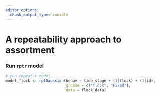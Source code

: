 ```yaml
---
editor_options: 
  chunk_output_type: console
---
```


# A repeatability approach to assortment


### Run `rptr` model

```r
# run repeat-r model
model_flock <- rptGaussian(behav ~ tide_stage + (1|flock) + (1|id), 
                           grname = c("flock", "Fixed"),
                           data = flock_data)
```


